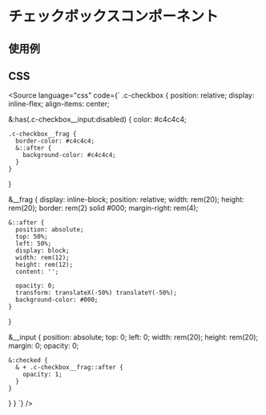 
<Meta of={Stories} />

# チェックボックスコンポーネント

## 使用例

<Canvas of={Stories.base} />

## CSS
<Source
  language="css"
  code={`
.c-checkbox {
  position: relative;
  display: inline-flex;
  align-items: center;

  &:has(.c-checkbox__input:disabled) {
    color: #c4c4c4;

    .c-checkbox__frag {
      border-color: #c4c4c4;
      &::after {
        background-color: #c4c4c4;
      }
    }
  }

  &__frag {
    display: inline-block;
    position: relative;
    width: rem(20);
    height: rem(20);
    border: rem(2) solid #000;
    margin-right: rem(4);

    &::after {
      position: absolute;
      top: 50%;
      left: 50%;
      display: block;
      width: rem(12);
      height: rem(12);
      content: '';

      opacity: 0;
      transform: translateX(-50%) translateY(-50%);
      background-color: #000;
    }
  }

  &__input {
    position: absolute;
    top: 0;
    left: 0;
    width: rem(20);
    height: rem(20);
    margin: 0;
    opacity: 0;

    &:checked {
      & + .c-checkbox__frag::after {
        opacity: 1;
      }
    }
  }
}
  `}
/>


